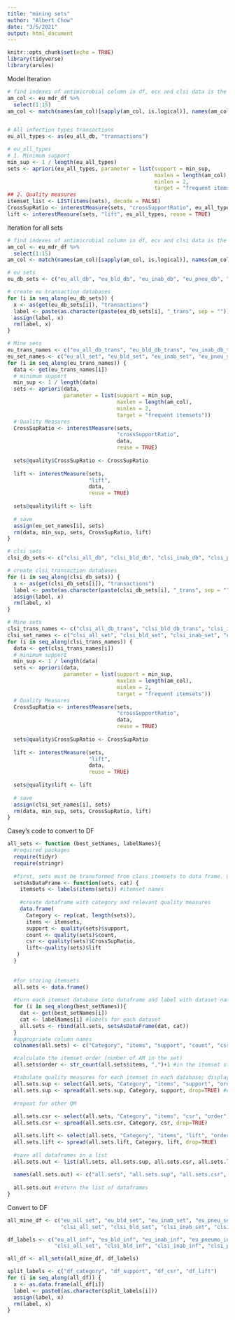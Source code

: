 ```yaml
---
title: "mining sets"
author: "Albert Chow"
date: "3/5/2021"
output: html_document
---
```


```r
knitr::opts_chunk$set(echo = TRUE)
library(tidyverse)
library(arules)
```

Model Iteration
```r
# find indexes of antimicrobial column in df, ecv and clsi data is the same
am_col <- eu_mdr_df %>% 
  select(1:15) 
am_col <- match(names(am_col)[sapply(am_col, is.logical)], names(am_col))


# All infection types transactions
eu_all_types <- as(eu_all_db, "transactions")

# eu_all_types
# 1. Minimum support
min_sup <- 1 / length(eu_all_types)
sets <- apriori(eu_all_types, parameter = list(support = min_sup,
                                               maxlen = length(am_col),
                                               minlen = 2,
                                               target = "frequent itemsets"))
## 2. Quality measures
itemset_list <- LIST(items(sets), decode = FALSE)
CrossSupRatio <- interestMeasure(sets, "crossSupportRatio", eu_all_types, reuse = TRUE)
lift <- interestMeasure(sets, "lift", eu_all_types, reuse = TRUE)

```

Iteration for all sets
```r
# find indexes of antimicrobial column in df, ecv and clsi data is the same
am_col <- eu_mdr_df %>% 
  select(1:15) 
am_col <- match(names(am_col)[sapply(am_col, is.logical)], names(am_col))

# eu sets
eu_db_sets <- c("eu_all_db", "eu_bld_db", "eu_inab_db", "eu_pneu_db", "eu_skin_db")

# create eu transaction databases
for (i in seq_along(eu_db_sets)) {
  x <- as(get(eu_db_sets[i]), "transactions")
  label <- paste(as.character(paste(eu_db_sets[i], "_trans", sep = "")))
  assign(label, x)
  rm(label, x)
}

# Mine sets
eu_trans_names <- c("eu_all_db_trans", "eu_bld_db_trans", "eu_inab_db_trans", "eu_pneu_db_trans", "eu_skin_db_trans")
eu_set_names <- c("eu_all_set", "eu_bld_set", "eu_inab_set", "eu_pneu_set", "eu_skin_set")
for (i in seq_along(eu_trans_names)) {
  data <- get(eu_trans_names[i])
  # minimum support
  min_sup <- 1 / length(data)
  sets <- apriori(data,
                  parameter = list(support = min_sup,
                                   maxlen = length(am_col),
                                   minlen = 2,
                                   target = "frequent itemsets"))
  # Quality Measures
  CrossSupRatio <- interestMeasure(sets,
                                   "crossSupportRatio",
                                   data,
                                   reuse = TRUE)
  
  sets@quality$CrossSupRatio <- CrossSupRatio
  
  lift <- interestMeasure(sets,
                          "lift",
                          data,
                          reuse = TRUE)
  
  sets@quality$lift <- lift
  
  # save
  assign(eu_set_names[i], sets)
  rm(data, min_sup, sets, CrossSupRatio, lift)
}
```

```r
# clsi sets
clsi_db_sets <- c("clsi_all_db", "clsi_bld_db", "clsi_inab_db", "clsi_pneu_db", "clsi_skin_db")

# create clsi transaction databases
for (i in seq_along(clsi_db_sets)) {
  x <- as(get(clsi_db_sets[i]), "transactions")
  label <- paste(as.character(paste(clsi_db_sets[i], "_trans", sep = "")))
  assign(label, x)
  rm(label, x)
}

# Mine sets
clsi_trans_names <- c("clsi_all_db_trans", "clsi_bld_db_trans", "clsi_inab_db_trans", "clsi_pneu_db_trans", "clsi_skin_db_trans")
clsi_set_names <- c("clsi_all_set", "clsi_bld_set", "clsi_inab_set", "clsi_pneu_set", "clsi_skin_set")
for (i in seq_along(clsi_trans_names)) {
  data <- get(clsi_trans_names[i])
  # minimum support
  min_sup <- 1 / length(data)
  sets <- apriori(data,
                  parameter = list(support = min_sup,
                                   maxlen = length(am_col),
                                   minlen = 2,
                                   target = "frequent itemsets"))
  # Quality Measures
  CrossSupRatio <- interestMeasure(sets,
                                   "crossSupportRatio",
                                   data,
                                   reuse = TRUE)
  
  sets@quality$CrossSupRatio <- CrossSupRatio
  
  lift <- interestMeasure(sets,
                          "lift",
                          data,
                          reuse = TRUE)
  
  sets@quality$lift <- lift
  
  # save
  assign(clsi_set_names[i], sets)
  rm(data, min_sup, sets, CrossSupRatio, lift)
}
```
Casey's code to convert to DF
```r
all_sets <- function (best_setNames, labelNames){
  #required packages
  require(tidyr)
  require(stringr)
  
  #first, sets must be transformed from class itemsets to data frame. uses setsAsDataFrame function
  setsAsDataFrame <- function(sets, cat) {
    itemsets <- labels(items(sets)) #itemset names
  
    #create dataframe with category and relevant quality measures
    data.frame(
      Category <- rep(cat, length(sets)),
      items <- itemsets,
      support <- quality(sets)$support,
      count <- quality(sets)$count,
      csr <- quality(sets)$CrossSupRatio,
      lift<-quality(sets)$lift
   )
  }
  
  
  #for storing itemsets
  all.sets <- data.frame()
  
  #turn each itemset database into dataframe and label with dataset name, then combine with other itemset dataframes
  for (i in seq_along(best_setNames)){ 
    dat <- get(best_setNames[i])
    cat <- labelNames[i] #labels for each dataset
    all.sets <- rbind(all.sets, setsAsDataFrame(dat, cat))
  }
  #appropriate column names
  colnames(all.sets) <- c("Category", "items", "support", "count", "csr", "lift")

  #calculate the itemset order (number of AM in the set)
  all.sets$order <- str_count(all.sets$items, ",")+1 #in the itemset string, AM are divided by ",": count the commas and add 1 for the order

  #tabulate quality measures for each itemset in each database; display with each unique itemset as a row and the QM value in each category as the columns
  all.sets.sup <- select(all.sets, "Category", "items", "support", "order") #support in each itemset. drop other QM columns
  all.sets.sup <- spread(all.sets.sup, Category, support, drop=TRUE) #create one column for each category, place support of itemset, within category, in those columns. reduces to one row per itemset
  
  #repeat for other QM
  
  all.sets.csr <- select(all.sets, "Category", "items", "csr", "order") #csr in each itemset
  all.sets.csr <- spread(all.sets.csr, Category, csr, drop=TRUE)

  all.sets.lift <- select(all.sets, "Category", "items", "lift", "order") #lift in each itemset
  all.sets.lift <- spread(all.sets.lift, Category, lift, drop=TRUE)
  
  #save all dataframes in a list
  all.sets.out <- list(all.sets, all.sets.sup, all.sets.csr, all.sets.lift) #put all results into a list
  
  names(all.sets.out) <- c("all.sets", "all.sets.sup", "all.sets.csr", "all.sets.lift")
  
  all.sets.out #return the list of dataframes
}
```
Convert to DF
```r
all_mine_df <- c("eu_all_set", "eu_bld_set", "eu_inab_set", "eu_pneu_set", "eu_skin_set",
                 "clsi_all_set", "clsi_bld_set", "clsi_inab_set", "clsi_pneu_set", "clsi_skin_set")

df_labels <- c("eu_all_inf", "eu_bld_inf", "eu_inab_inf", "eu_pneumo_inf", "eu_skin_tissue_inf",
               "clsi_all_set", "clsi_bld_inf", "clsi_inab_inf", "clsi_pneumo_inf", "clsi_skin_tissue_inf")

all_df <- all_sets(all_mine_df, df_labels)

split_labels <- c("df_category", "df_support", "df_csr", "df_lift")
for (i in seq_along(all_df)) {
  x <- as.data.frame(all_df[i])
  label <- paste0(as.character(split_labels[i]))
  assign(label, x)
  rm(label, x)
}
```

